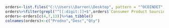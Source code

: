 

```{r read.create}
orders<-list.files("C:\\Users\\Darren\\Desktop", pattern = "^OCOINDET", full.names = TRUE)%>%read_xls()
orders%>%filter(grepl("^[[:digit:]]+$",orders$`Consumer Product Sourcing`))
orders<-orders[c(4,7,13)]%>%as_tibble()
colnames(orders)<-c("Prodno","Desc","Qty")
```
